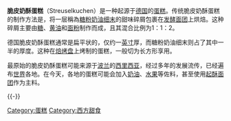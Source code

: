 {{Expand language|de}}
{{unreferenced|time=2018-06-28T07:53:15+00:00}}
{{Infobox prepared food
| name             = 脆皮奶酥蛋糕
| image            = [[File:Streuselkuchen7.jpg|250px]]
| country          = [[德国|德国]]和[[波兰|波兰]]
| region           = [[西里西亚|西里西亚]]
| type             = [[蛋糕|蛋糕]]
| main_ingredient  = [[糖粉奶油细末|糖粉奶油细末]]（[[面粉|面粉]]、[[糖|糖]]、[[黄油|黄油]]）
| variations       = 
| calories         = 
| other            = 
}}

'''脆皮奶酥蛋糕'''（Streuselkuchen）是一种起源于[[德国|德国]]的[[蛋糕|蛋糕]]。传统脆皮奶酥蛋糕的制作方法是，将一层稱為[[糖粉奶油细末|糖粉奶油细末]]的甜味碎屑包裹在[[发酵面团|发酵面团]]上烘焙。这种碎屑主要由[[糖|糖]]、[[黄油|黄油]]和[[面粉|面粉]]制作而成，且其混合比例为1：1：2。

德国脆皮奶酥蛋糕通常是扁平状的，仅约一[[英寸|英寸]]厚，而糖粉奶油细末则占了其中一半的厚度。这种在[[焙烤盘|焙烤盘]]上烤制的蛋糕，一般切为长方形享用。

最原始的脆皮奶酥蛋糕可能来源于[[波兰|波兰]]的[[西里西亚|西里西亚]]，经过多年的发展流传，已经遍布[[世界|世界]]各地。在今天，各地的蛋糕可能会加入[[鮮奶油|奶油]]、[[水果|水果]]等佐料，甚至使用[[起酥面团|起酥面团]]作为主料。

{{-}}

[[Category:蛋糕|Category:蛋糕]]
[[Category:西方甜食|Category:西方甜食]]